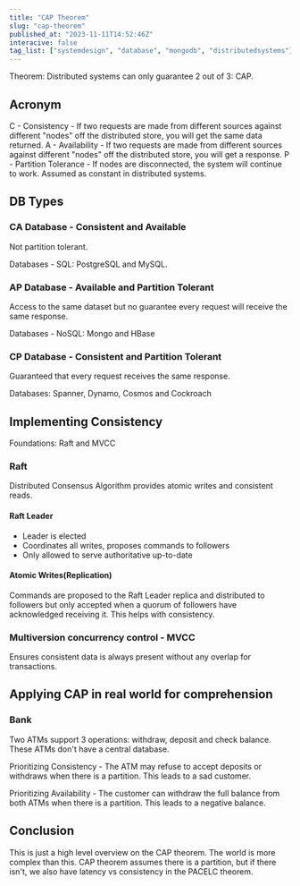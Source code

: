 ```yaml
---
title: "CAP Theorem"
slug: "cap-theorem"
published_at: "2023-11-11T14:52:46Z"
interacive: false
tag_list: ["systemdesign", "database", "mongodb", "distributedsystems"]
---
```


Theorem: Distributed systems can only guarantee 2 out of 3: CAP.

## Acronym

C - Consistency - If two requests are made from different sources against different "nodes" off the distributed store, you will get the same data returned.
A - Availability - If two requests are made from different sources against different "nodes" off the distributed store, you will get a response.
P - Partition Tolerance - If nodes are disconnected, the system will continue to work. Assumed as constant in distributed systems.

## DB Types

### CA Database - Consistent and Available

Not partition tolerant.

Databases - SQL: PostgreSQL and MySQL.

### AP Database - Available and Partition Tolerant

Access to the same dataset but no guarantee every request will receive the same response.

Databases - NoSQL: Mongo and HBase

### CP Database - Consistent and Partition Tolerant

Guaranteed that every request receives the same response.

Databases: Spanner, Dynamo, Cosmos and Cockroach

## Implementing Consistency

Foundations: Raft and MVCC

### Raft

Distributed Consensus Algorithm provides atomic writes and consistent reads.

#### **Raft Leader**

- Leader is elected
- Coordinates all writes, proposes commands to followers
- Only allowed to serve authoritative up-to-date

#### **Atomic Writes(Replication)**

Commands are proposed to the Raft Leader replica and distributed to followers but only accepted when a quorum of followers have acknowledged receiving it. This helps with consistency.

### Multiversion concurrency control - MVCC

Ensures consistent data is always present without any overlap for transactions.

## Applying CAP in real world for comprehension

### Bank

Two ATMs support 3 operations: withdraw, deposit and check balance. These ATMs don't have a central database.

Prioritizing Consistency - The ATM may refuse to accept deposits or withdraws when there is a partition. This leads to a sad customer.

Prioritizing Availability - The customer can withdraw the full balance from both ATMs when there is a partition. This leads to a negative balance.

## Conclusion

This is just a high level overview on the CAP theorem. The world is more complex than this. CAP theorem assumes there is a partition, but if there isn't, we also have latency vs consistency in the PACELC theorem.
